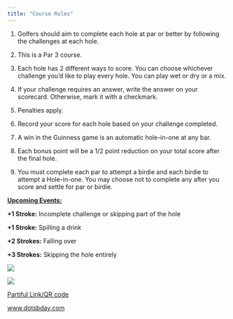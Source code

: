 ```yaml
---
title: "Course Rules"
---
```


1.  Golfers should aim to complete each hole at par or better by following the challenges at each hole.

2.  This is a Par 3 course.

3.  Each hole has 2 different ways to score. You can choose whichever challenge you'd like to play every hole. You can play wet or dry or a mix.

4.  If your challenge requires an answer, write the answer on your scorecard. Otherwise, mark it with a checkmark.

5.  Penalties apply.

6.  Record your score for each hole based on your challenge completed.

7.  A win in the Guinness game is an automatic hole-in-one at any bar.

8.  Each bonus point will be a 1/2 point reduction on your total score after the final hole.

9.  You must complete each par to attempt a birdie and each birdie to attempt a Hole-in-one. You may choose not to complete any after you score and settle for par or birdie.

[**Upcoming Events:**]{.underline}

**+1 Stroke:** Incomplete challenge or skipping part of the hole

**+1 Stroke:** Spilling a drink

**+2 Strokes:** Falling over

**+3 Strokes:** Skipping the hole entirely

::: {layout-ncol="2"}
[![](images/partiful-01.png){fig-align="left"}](https://partiful.com/e/BcU9GWCVZIkCg4CvfiPX)

[![](images/efile-01.png)](https://www.dotsbday.com/)

[Partiful Link/QR code](https://partiful.com/e/BcU9GWCVZIkCg4CvfiPX)

[www.dotsbday.com](https://www.dotsbday.com/)
:::